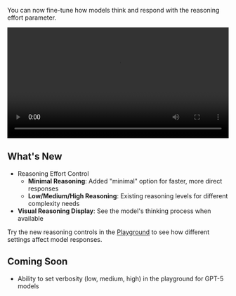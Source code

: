 You can now fine-tune how models think and respond with the reasoning effort parameter.

<video width="100%" controls>
  <source
    src="https://marketing-assets-helicone.s3.us-west-2.amazonaws.com/better+playground.mp4"
    type="video/mp4"
  />
  Your browser does not support the video tag.
</video>

## What's New

- Reasoning Effort Control
    - **Minimal Reasoning**: Added "minimal" option for faster, more direct responses
    - **Low/Medium/High Reasoning**: Existing reasoning levels for different complexity needs
- **Visual Reasoning Display**: See the model's thinking process when available

Try the new reasoning controls in the [Playground](https://helicone.ai/playground) to see how different settings affect model responses.

## Coming Soon

- Ability to set verbosity (low, medium, high) in the playground for GPT-5 models